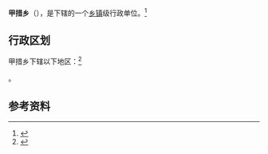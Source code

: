 {{中国乡级行政区|54/23/22/215/000}}

'''甲措乡'''（{{bo|z=རྒྱ་མཚོ་|w=}}），是{{PRC admin/fullname|54/23/22/215/000|3}}下辖的一个[[乡镇|乡镇]]级行政单位。<ref>{{PRC admin/ref sgc|{{PRC admin/parent|54/23/22/215/000}}}}</ref>

== 行政区划 ==

甲措乡下辖以下地区：<ref>{{PRC admin/ref sgc|54/23/22/215/000}}</ref>

{{PRC admin/children|54/23/22/215/000}}。

== 参考资料 ==

{{reflist}}

{{行政区划小作品}}
{{PRC admin/navcat|54/23/22/215/000}}